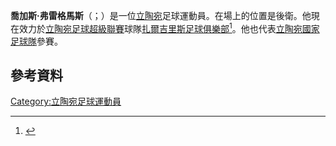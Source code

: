 '''喬加斯·弗雷格馬斯'''（{{lang-lt|Georgas Freidgeimas}}；{{bd|1987年|8月10日}}）是一位[[立陶宛|立陶宛]]足球運動員。在場上的位置是後衛。他現在效力於[[立陶宛足球超級聯賽|立陶宛足球超級聯賽]]球隊[[扎爾吉里斯足球俱樂部|扎爾吉里斯足球俱樂部]]<ref>{{cite web|publisher=Footballdatabase.eu|title=Georgas Freidgeimas Facts|url=http://www.footballdatabase.eu/football.joueurs.georgas.freidgeimas.49166.en.html|accessdate=|archive-date=2018-02-18|archive-url=https://web.archive.org/web/20180218023930/http://www.footballdatabase.eu/football.joueurs.georgas.freidgeimas.49166.en.html|dead-url=no}}</ref>。他也代表[[立陶宛國家足球隊|立陶宛國家足球隊]]參賽。
==參考資料==
{{Reflist}}

{{DEFAULTSORT: Freidgeimas, Georgas}}
[[Category:立陶宛足球運動員|Category:立陶宛足球運動員]]